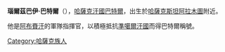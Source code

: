 {{Expand|time=2017-06-27T02:17:32+00:00}}{{Unreferenced|time=2017-06-27T02:17:32+00:00}}'''瑙爾茲巴伊·巴特爾'''（{{bd|1706年||1781年}}），[[哈薩克汗國|哈薩克汗國]][[巴特爾|巴特爾]]，出生於[[哈薩克斯坦|哈薩克斯坦]][[阿拉木圖|阿拉木圖]]附近。

他是[[阿布賚汗|阿布賚汗]]的軍隊指揮官，以積極抵抗[[準噶爾汗國|準噶爾汗國]]而得巴特爾稱號。

[[Category:哈薩克族人|Category:哈薩克族人]]